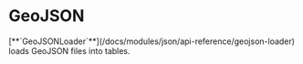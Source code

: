 # GeoJSON


<div style={{height: '100vh'}}> 
  <Demo format="GeoJSON">
    [**`GeoJSONLoader`**](/docs/modules/json/api-reference/geojson-loader) loads GeoJSON files into tables.
  </Demo>
</div>
